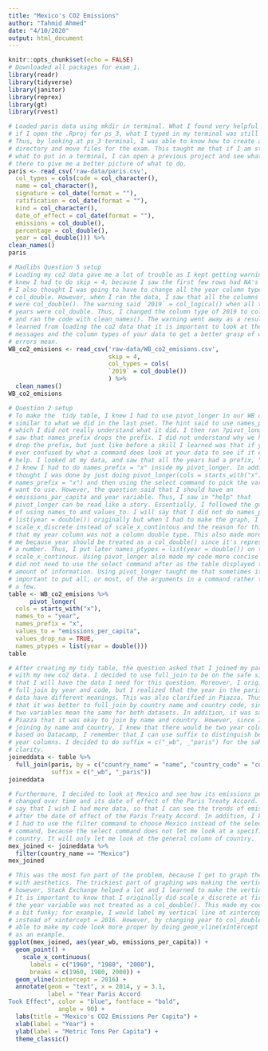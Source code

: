 ```yaml
---
title: "Mexico's CO2 Emissions"
author: "Tahmid Ahmed"
date: "4/10/2020"
output: html_document
---
```


```r
knitr::opts_chunk$set(echo = FALSE)
# Downloaded all packages for exam_1.
library(readr)
library(tidyverse)
library(janitor)
library(reprex)
library(gt)
library(rvest)
```

```r
# Loaded paris data using mkdir in terminal. What I found very helpful was that
# if I open the .Rproj for ps_3, what I typed in my terminal was still saved.
# Thus, by looking at ps_3 terminal, I was able to know how to create a new
# directory and move files for the exam. This taught me that if I am stuck in
# what to put in a terminal, I can open a previous project and see what I did
# there to give me a better picture of what to do.
paris <- read_csv('raw-data/paris.csv', 
  col_types = cols(code = col_character(),
  name = col_character(),
  signature = col_date(format = ""),
  ratification = col_date(format = ""),
  kind = col_character(),
  date_of_effect = col_date(format = ""),
  emissions = col_double(),
  percentage = col_double(),
  year = col_double())) %>% 
clean_names()
paris
```

```r
# Madlibs Question 5 setup 
# Loading my co2 data gave me a lot of trouble as I kept getting warnings. I
# knew I had to do skip = 4, because I saw the first few rows had NA's in them.
# I also thought I was going to have to change all the year column types to
# col_double. However, when I ran the data, I saw that all the columns but 2019
# were col_double(). The warning said `2019` = col_logical() when all the other
# years were col_double. Thus, I changed the column type of 2019 to col_double
# and ran the code with clean_names(). The warning went away as a result. I
# learned from loading the co2 data that it is important to look at the warning
# messages and the column types of your data to get a better grasp of what the
# errors mean.
WB_co2_emisions <- read_csv('raw-data/WB_co2_emisions.csv',
                            skip = 4,
                            col_types = cols(
                            `2019` = col_double())
                            ) %>%
  clean_names()
WB_co2_emisions
```


```r
# Question 2 setup
# To make the  tidy table, I knew I had to use pivot_longer in our WB data
# similar to what we did in the last pset. The hint said to use names_prefix,
# which I did not really understand what it did. I then ran ?pivot_longer, and
# saw that names_prefix drops the prefix. I did not understand why we had to
# drop the prefix, but just like before a skill I learned was that if you are
# ever confused by what a command does look at your data to see if it could
# help. I looked at my data, and saw that all the years had a prefix, "x". Thus,
# I knew I had to do names_prefix = "x" inside my pivot_longer. In addition, I
# thought I was done by just doing pivot_longer(cols = starts_with("x"),
# names_prefix = "x") and then using the select command to pick the variables I
# want to use. However, the question said that I should have an
# emissions_par_capita and year variable. Thus, I saw in "help" that
# pivot_longer can be read like a story. Essentially, I followed the guidelines
# of using names_to and values_to. I will say that I did not do names_ptypes =
# list(year = double()) originally but when I had to make the graph, I had to do
# scale_x_discrete instead of scale_x_contintous and the reason for this was
# that my year column was not a column double type. This also made more sense to
# me because year should be treated as a col_double() since it's represented as
# a number. Thus, I put later names_ptypes = list(year = double()) on to use
# scale_x_continous. Using pivot_longer also made my code more concise because I
# did not need to use the select command after as the table displayed the right
# amount of information. Using pivot_longer taught me that sometimes it is
# important to put all, or most, of the arguments in a command rather than just
# a few.
table <- WB_co2_emisions %>%
      pivot_longer(
  cols = starts_with("x"),
  names_to = "year",
  names_prefix = "x",
  values_to = "emissions_per_capita",
  values_drop_na = TRUE,
  names_ptypes = list(year = double()))
table
```

```r
# After creating my tidy table, the question asked that I joined my paris data
# with my new co2 data. I decided to use full_join to be on the safe side in
# that I will have the data I need for this question. Moreover, I originally did
# full_join by year and code, but I realized that the year in the paris and co2
# data have different meanings. This was also clarified in Piazza. Thus, I felt
# that it was better to full_join by country name and country code, since these
# two variables mean the same for both datasets. In addition, it was said on
# Piazza that it was okay to join by name and country. However, since I was
# joining by name and country, I knew that there would be two year columns;
# based on Datacamp, I remember that I can use suffix to distinguish between the
# year columns. I decided to do suffix = c("_wb", _"paris") for the sake of
# clarity.
joineddata <- table %>%
  full_join(paris, by = c("country_name" = "name", "country_code" = "code"), 
            suffix = c("_wb", "_paris"))
joineddata
```

```r
# Furthermore, I decided to look at Mexico and see how its emissions per capita
# changed over time and its date of effect of the Paris Treaty Accord. I will
# say that I wish I had more data, so that I can see the trends of emissions
# after the date of effect of the Paris Treaty Accord. In addition, I knew that
# I had to use the filter command to choose Mexico instead of the select
# command, because the select command does not let me look at a specific
# country. It will only let me look at the general column of country.
mex_joined <- joineddata %>%
  filter(country_name == "Mexico")
mex_joined
```

```r
# This was the most fun part of the problem, because I get to graph the plot
# with aesthetics. The trickiest part of graphing was making the vertical line;
# however, Stack Exchange helped a lot and I learned to make the vertical line.
# It is important to know that I originally did scale_x_discrete at first since
# the year variable was not treated as a col_double(). This made my code appear
# a bit funky; for example, I would label my vertical line at xintercept = 57
# instead of xintercept = 2016. However, by changing year to col_double(), I was
# able to make my code look more proper by doing geom_vline(xintercept = 2016)
# as an example.
ggplot(mex_joined, aes(year_wb, emissions_per_capita)) + 
  geom_point() +
    scale_x_continuous( 
      labels = c("1960", "1980", "2000"),
      breaks = c(1960, 1980, 2000)) +
  geom_vline(xintercept = 2016) + 
  annotate(geom = "text", x = 2014, y = 3.1, 
           label = "Year Paris Accord
Took Effect", color = "blue", fontface = "bold",
              angle = 90) +
  labs(title = "Mexico's CO2 Emissions Per Capita") +
  xlab(label = "Year") +
  ylab(label = "Metric Tons Per Capita") +
  theme_classic()
```
